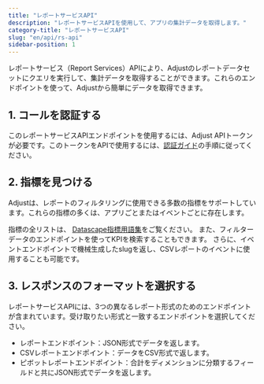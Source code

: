 ```yaml
---
title: "レポートサービスAPI"
description: "レポートサービスAPIを使用して、アプリの集計データを取得します。"
category-title: "レポートサービスAPI"
slug: "en/api/rs-api"
sidebar-position: 1
---
```

レポートサービス（Report Services）APIにより、Adjustのレポートデータセットにクエリを実行して、集計データを取得することができます。これらのエンドポイントを使って、Adjustから簡単にデータを取得できます。

1\. コールを認証する
-------------

このレポートサービスAPIエンドポイントを使用するには、Adjust APIトークンが必要です。このトークンをAPIで使用するには、[認証ガイド](/en/api/rs-api/authentication)の手順に従ってください。

2\. 指標を見つける
------------

Adjustは、レポートのフィルタリングに使用できる多数の指標をサポートしています。これらの指標の多くは、アプリごとまたはイベントごとに存在します。

指標の全リストは、 [Datascape指標用語集](https://help.adjust.com/en/article/datascape-metrics-glossary)をご覧ください。 また、フィルターデータのエンドポイントを使ってKPIを検索することもできます。 さらに、イベントエンドポイントで機械生成したslugを返し、CSVレポートのイベントに使用することも可能です。

3\. レスポンスのフォーマットを選択する
----------------------

レポートサービスAPIには、3つの異なるレポート形式のためのエンドポイントが含まれています。受け取りたい形式と一致するエンドポイントを選択してください。

* レポートエンドポイント：JSON形式でデータを返します。
* CSVレポートエンドポイント：データをCSV形式で返します。
* ピボットレポートエンドポイント：合計をディメンションに分類するフィールドと共にJSON形式でデータを返します。

